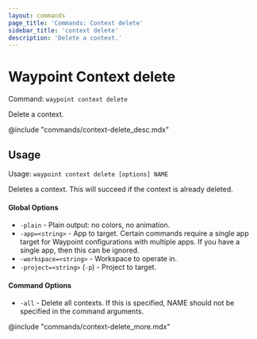 ```yaml
---
layout: commands
page_title: 'Commands: Context delete'
sidebar_title: 'context delete'
description: 'Delete a context.'
---
```


# Waypoint Context delete

Command: `waypoint context delete`

Delete a context.

@include "commands/context-delete_desc.mdx"

## Usage

Usage: `waypoint context delete [options] NAME`

Deletes a context. This will succeed if the context is already deleted.

#### Global Options

- `-plain` - Plain output: no colors, no animation.
- `-app=<string>` - App to target. Certain commands require a single app target for Waypoint configurations with multiple apps. If you have a single app, then this can be ignored.
- `-workspace=<string>` - Workspace to operate in.
- `-project=<string>` (`-p`) - Project to target.

#### Command Options

- `-all` - Delete all contexts. If this is specified, NAME should not be specified in the command arguments.

@include "commands/context-delete_more.mdx"
